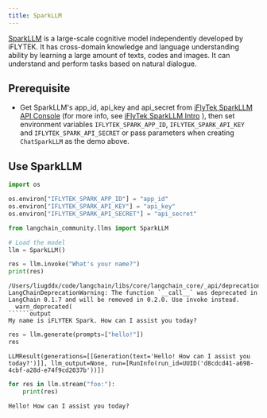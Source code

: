 ```yaml
---
title: SparkLLM
---
```


[SparkLLM](https://xinghuo.xfyun.cn/spark) is a large-scale cognitive model independently developed by iFLYTEK.
It has cross-domain knowledge and language understanding ability by learning a large amount of texts, codes and images.
It can understand and perform tasks based on natural dialogue.

## Prerequisite
- Get SparkLLM's app_id, api_key and api_secret from [iFlyTek SparkLLM API Console](https://console.xfyun.cn/services/bm3) (for more info, see [iFlyTek SparkLLM Intro](https://xinghuo.xfyun.cn/sparkapi) ), then set environment variables `IFLYTEK_SPARK_APP_ID`, `IFLYTEK_SPARK_API_KEY` and `IFLYTEK_SPARK_API_SECRET` or pass parameters when creating `ChatSparkLLM` as the demo above.

## Use SparkLLM


```python
import os

os.environ["IFLYTEK_SPARK_APP_ID"] = "app_id"
os.environ["IFLYTEK_SPARK_API_KEY"] = "api_key"
os.environ["IFLYTEK_SPARK_API_SECRET"] = "api_secret"
```


```python
from langchain_community.llms import SparkLLM

# Load the model
llm = SparkLLM()

res = llm.invoke("What's your name?")
print(res)
```
```output
/Users/liugddx/code/langchain/libs/core/langchain_core/_api/deprecation.py:117: LangChainDeprecationWarning: The function `__call__` was deprecated in LangChain 0.1.7 and will be removed in 0.2.0. Use invoke instead.
  warn_deprecated(
``````output
My name is iFLYTEK Spark. How can I assist you today?
```

```python
res = llm.generate(prompts=["hello!"])
res
```



```output
LLMResult(generations=[[Generation(text='Hello! How can I assist you today?')]], llm_output=None, run=[RunInfo(run_id=UUID('d8cdcd41-a698-4cbf-a28d-e74f9cd2037b'))])
```



```python
for res in llm.stream("foo:"):
    print(res)
```
```output
Hello! How can I assist you today?
```

```python

```
